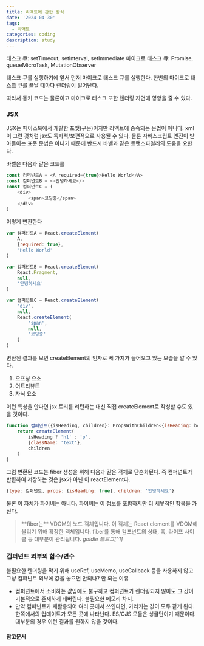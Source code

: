 ```yaml
---
title: 리액트에 관한 상식
date: '2024-04-30'
tags:
  - 리액트
categories: coding
description: study
---
```


태스크 큐: setTimeout, setInterval, setImmediate
마이크로 태스크 큐: Promise, queueMicroTask, MutationObserver

태스크 큐를 실행하기에 앞서 먼저 마이크로 태스크 큐를 실행한다.
한번의 마이크로 태스크 큐를 끝날 때마다 렌더링이 일어난다.

따라서 동키 코드는 물론이고 마이크로 태스크 또한 렌더링 지연에 영향을 줄 수 있다.



### JSX

JSX는 페이스북에서 개발한 포맷(구문)이지만 리액트에 종속되는 문법이 아니다. xml이 그런 것처럼 jsx도 독자적/보편적으로 사용될 수 있다. 물론 자바스크립트 엔진이 받아들이는 표준 문법은 아니기 때문에 반드시 바벨과 같은 트랜스파일러의 도움을 요한다.

바벨은 다음과 같은 코드를
```js
const 컴퍼넌트A = <A required={true}>Hello World</A>
const 컴퍼넌트B = <>안녕하세요</>
const 컴퍼넌트C = (
	<div>
		<span>코딩중</span>
	</div>
)
```

이렇게 변환한다

```js
var 컴퍼넌트A = React.createElement(
	A,
	{required: true},
	'Hello World'
)

var 컴퍼넌트B = React.createElement(
	React.Fragment,
	null,
	'안녕하세요'
)

var 컴퍼넌트C = React.createElement(
	'div',
	null,
	React.createElement(
		'span',
		null,
		'코딩중'
	)
)
```

변환된 결과를 보면 createElement의 인자로 세 가지가 들어오고 있는 모습을 알 수 있다.
1. 오프닝 요소
2. 어트리뷰트
3. 자식 요소

이런 특성을 안다면 jsx 트리를 리턴하는 대신 직접 createElement로 작성할 수도 있을 것이다.
```js
function 컴퍼넌트({isHeading, children}: PropsWithChildren<{isHeading: boolean}>{
	return createElement(
		isHeading ? 'h1' : 'p',
		{className: 'text'},
		children
	)
}
```


그럼 변환된 코드는 fiber 생성을 위해 다음과 같은 객체로 단순화된다. 즉 컴퍼넌트가 반환하여 저장하는 것은 jsx가 아닌 이 reactElement다.
```js
{type: 컴퍼넌트, props: {isHeading: true}, children: '안녕하세요'}
```

물론 이 자체가 파이버는 아니다. 파이버는 이 정보를 포함하지만 더 세부적인 항목을 가진다.

> <label className='green' />
> **fiber는** VDOM의 노드 객체입니다. 이 객체는 React element를 VDOM에 올리기 위해 확장한 객체입니다. fiber를 통해 컴포넌트의 상태, 훅, 라이프 사이클 등 대부분이 관리됩니다.
> <cite>goidle 블로그[^1]</cite>



### 컴퍼넌트 외부의 함수/변수

불필요한 렌더링을 막기 위해 useRef, useMemo, useCallback 등을 사용하지 않고 그냥 컴퍼넌트 외부에 값을 놓으면 안되나? 안 되는 이유
- 컴퍼넌트에서 소비하는 값임에도 불구하고 컴퍼넌트가 렌더링되지 않아도 그 값이 기본적으로 존재하게 돼버린다. 불필요한 메모리 차지.
- 만약 컴퍼넌트가 재활용되어 여러 곳에서 쓰인다면, 가리키는 값이 모두 같게 된다. 한쪽에서의 업데이트가 모든 곳에 나타난다. ES/CJS 모듈은 싱글턴이기 때문이다. 대부분의 경우 이런 결과를 원하지 않을 것이다.



#### 참고문서
[^1]: <Lnk href='https://goidle.github.io/react/in-depth-react-preview/#reconciler'>리액트 톺아보기</Lnk>
